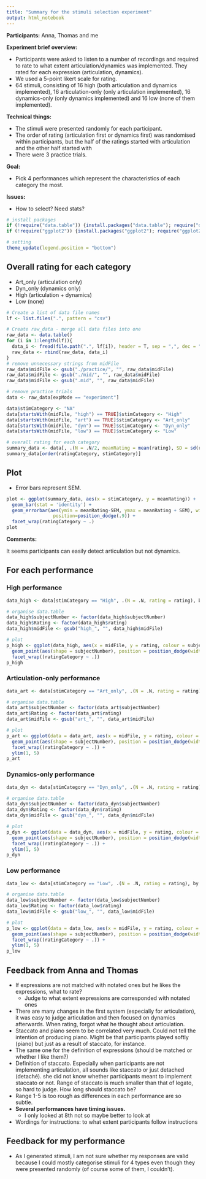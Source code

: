```yaml
---
title: "Summary for the stimuli selection experiment"
output: html_notebook
---
```


**Participants:** Anna, Thomas and me

**Experiment brief overview:**

- Participants were asked to listen to a number of recordings and required to rate to what extent articulation/dynamics was implemented. They rated for each expression (articulation, dynamics).
- We used a 5-point likert scale for rating.
- 64 stimuli, consisting of 16 high (both articulation and dynamics implemented), 16 articulation-only (only articulation implemented), 16 dynamics-only (only dynamics implemented) and 16 low (none of them implemented).

**Technical things:**

- The stimuli were presented randomly for each participant.
- The order of rating (articulation first or dynamics first) was randomised within participants, but the half of the ratings started with articulation and the other half started with 
- There were 3 practice trials.

**Goal:**

- Pick 4 performances which represent the characteristics of each category the most.

**Issues:**

- How to select? Need stats?

```r
# install packages
if (!require("data.table")) {install.packages("data.table"); require("data.table")}
if (!require("ggplot2")) {install.packages("ggplot2"); require("ggplot2")}

# setting
theme_update(legend.position = "bottom")
```

## Overall rating for each category
- Art_only (articulation only)
- Dyn_only (dynamics only)
- High (articulation + dynamics)
- Low (none)

```r
# Create a list of data file names
lf <- list.files(".", pattern = "csv")

# Create raw_data - merge all data files into one
raw_data <- data.table()
for (i in 1:length(lf)){
  data_i <- fread(file.path(".", lf[i]), header = T, sep = ",", dec = ".")
  raw_data <- rbind(raw_data, data_i)
}
# remove unnecessary strings from midFile
raw_data$midFile <- gsub("./practice/", "", raw_data$midFile)
raw_data$midFile <- gsub("./mid/", "", raw_data$midFile)
raw_data$midFile <- gsub(".mid", "", raw_data$midFile)

# remove practice trials
data <- raw_data[expMode == "experiment"]
```

```r
data$stimCategory <- "NA"
data[startsWith(midFile, "high") == TRUE]$stimCategory <- "High"
data[startsWith(midFile, "art") == TRUE]$stimCategory <- "Art_only"
data[startsWith(midFile, "dyn") == TRUE]$stimCategory <- "Dyn_only"
data[startsWith(midFile, "low") == TRUE]$stimCategory <- "Low"

# overall rating for each category
summary_data <- data[, .(N = .N/2, meanRating = mean(rating), SD = sd(rating), SEM = sd(rating)/sqrt(.N/2)), by = .(stimCategory, ratingCategory)]
summary_data[order(ratingCategory, stimCategory)]
```

## Plot
- Error bars represent SEM.
```r
plot <- ggplot(summary_data, aes(x = stimCategory, y = meanRating)) +
  geom_bar(stat = 'identity') +
  geom_errorbar(aes(ymin = meanRating-SEM, ymax = meanRating + SEM), width=.2,
                 position=position_dodge(.9)) +
  facet_wrap(ratingCategory ~ .)
plot
```
**Comments:**

It seems participants can easily detect articulation but not dynamics.

## For each performance
### High performance
```r
data_high <- data[stimCategory == "High", .(N = .N, rating = rating), by = .(subjectNumber, ratingCategory, midFile)]

# organise data.table
data_high$subjectNumber <- factor(data_high$subjectNumber)
data_high$Rating <- factor(data_high$rating)
data_high$midFile <- gsub("high_", "", data_high$midFile)

# plot
p_high <- ggplot(data_high, aes(x = midFile, y = rating, colour = subjectNumber, group = subjectNumber)) +
  geom_point(aes(shape = subjectNumber), position = position_dodge(width = .5)) +
  facet_wrap((ratingCategory ~ .))
p_high
```

### Articulation-only performance
```r
data_art <- data[stimCategory == "Art_only", .(N = .N, rating = rating), by = .(subjectNumber, ratingCategory, midFile)]

# organise data.table
data_art$subjectNumber <- factor(data_art$subjectNumber)
data_art$Rating <- factor(data_art$rating)
data_art$midFile <- gsub("art_", "", data_art$midFile)

# plot
p_art <- ggplot(data = data_art, aes(x = midFile, y = rating, colour = subjectNumber, group = subjectNumber)) +
  geom_point(aes(shape = subjectNumber), position = position_dodge(width = .5)) +
  facet_wrap((ratingCategory ~ .)) +
  ylim(1, 5)
p_art
```

### Dynamics-only performance
```r
data_dyn <- data[stimCategory == "Dyn_only", .(N = .N, rating = rating), by = .(subjectNumber, ratingCategory, midFile)]

# organise data.table
data_dyn$subjectNumber <- factor(data_dyn$subjectNumber)
data_dyn$Rating <- factor(data_dyn$rating)
data_dyn$midFile <- gsub("dyn_", "", data_dyn$midFile)

# plot
p_dyn <- ggplot(data = data_dyn, aes(x = midFile, y = rating, colour = subjectNumber, group = subjectNumber)) +
  geom_point(aes(shape = subjectNumber), position = position_dodge(width = .5)) +
  facet_wrap((ratingCategory ~ .)) +
  ylim(1, 5)
p_dyn
```
### Low performance
```r
data_low <- data[stimCategory == "Low", .(N = .N, rating = rating), by = .(subjectNumber, ratingCategory, midFile)]

# organise data.table
data_low$subjectNumber <- factor(data_low$subjectNumber)
data_low$Rating <- factor(data_low$rating)
data_low$midFile <- gsub("low_", "", data_low$midFile)

# plot
p_low <- ggplot(data = data_low, aes(x = midFile, y = rating, colour = subjectNumber, group = subjectNumber)) +
  geom_point(aes(shape = subjectNumber), position = position_dodge(width = .5)) +
  facet_wrap((ratingCategory ~ .)) +
  ylim(1, 5)
p_low
```

## Feedback from Anna and Thomas
- If expressions are not matched with notated ones but he likes the expressions, what to rate?
    + Judge to what extent expressions are corresponded with notated ones
- There are many changes in the first system (especially for articulation), it was easy to judge articulation and then focused on dynamics afterwards. When rating, forgot what he thought about articulation.
- Staccato and piano seem to be correlated very much. Could not tell the intention of producing piano. Might be that participants played softly (piano) but just as a result of staccato, for instance.
- The same one for the definition of expressions (should be matched or whether I like them?)
- Definition of staccato. Especially when participants are not implementing articulation, all sounds like staccato or just detached (detaché). she did not know whether participants meant to implement staccato or not. Range of staccato is much smaller than that of legato, so hard to judge. How long should staccato be?
- Range 1-5 is too rough as differences in each performance are so subtle.
- **Several performances have timing issues.**
    + I only looked at 8th not so maybe better to look at 
- Wordings for instructions: to what extent participants follow instructions

## Feedback for my performance
- As I generated stimuli, I am not sure whether my responses are valid because I could mostly categorise stimuli for 4 types even though they were presented randomly (of course some of them, I couldn't).
